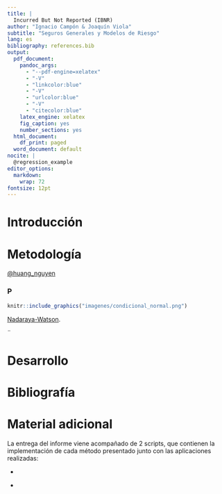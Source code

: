 ```yaml
---
title: |
  Incurred But Not Reported (IBNR)
author: "Ignacio Campón & Joaquín Viola"
subtitle: "Seguros Generales y Modelos de Riesgo"
lang: es
bibliography: references.bib 
output:
  pdf_document: 
    pandoc_args:
      - "--pdf-engine=xelatex"
      - "-V"
      - "linkcolor:blue"
      - "-V"
      - "urlcolor:blue"
      - "-V"
      - "citecolor:blue"
    latex_engine: xelatex
    fig_caption: yes
    number_sections: yes
  html_document:
    df_print: paged
  word_document: default
nocite: |
  @regression_example
editor_options: 
  markdown: 
    wrap: 72
fontsize: 12pt
---
```


\maketitle

```{=latex}
\thispagestyle{empty} % Hide header and footer on the title page
\vspace*{\fill} % Pushes content to the bottom of the page
\begin{center}
\includegraphics[width=16cm]{imagenes/logo_inst_80.png}\\[1cm] % Adjust image placement
\end{center}
```

\newpage

\tableofcontents

\newpage

# Introducción 




# Metodología


[@huang_nguyen](#bib) 

### P {#cuatro}

```r
knitr::include_graphics("imagenes/condicional_normal.png")
```
[Nadaraya-Watson](#bib).


\newpage¨

# Desarrollo


# Bibliografía {-#bib}

::: {#refs}
:::

# Material adicional {-}

La entrega del informe viene acompañado de 2 scripts, que contienen la implementación de cada método presentado junto con las aplicaciones realizadas:

- \texttt{quantile\_regression\_by\_huang-nguyen.R}

- \texttt{quantile\_regression\_by\_yu-jones.R}

